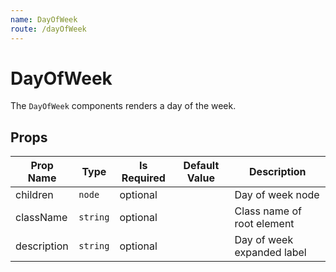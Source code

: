 ```yaml
---
name: DayOfWeek
route: /dayOfWeek
---
```

# DayOfWeek

The `DayOfWeek` components renders a day of the week.

## Props 
| Prop Name | Type | Is Required | Default Value | Description |
|-|-|-|-|-|
| children| `node`| optional| | Day of week node|
| className| `string`| optional| | Class name of root element|
| description| `string`| optional| | Day of week expanded label|
